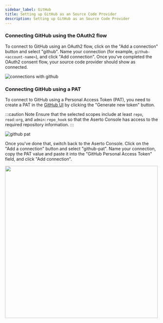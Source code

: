 ```yaml
---
sidebar_label: GitHub
title: Setting up GitHub as an Source Code Provider
description: Setting up GitHub as an Source Code Provider
---
```


### Connecting GitHub using the OAuth2 flow

To connect to GitHub using an OAuth2 flow, click on the "Add a connection" button and select "github". Name
your connection (for example, `github-<account-name>`), and click "Add connection". Once you've completed the
OAuth2 consent flow, your source code provider should show as connected.

![connections with github](/connections-with-github.png)

### Connecting GitHub using a PAT

To connect to GitHub using a Personal Access Token (PAT), you need to create a PAT in the
[GitHub UI](https://github.com/settings/tokens) by clicking the "Generate new token" button.

:::caution Note
Ensure that the selected scopes include at least `repo`, `read:org`, and `admin:repo_hook`
so that the Aserto Console has access to the required repository information.
:::

![github pat](/github-pat.png)

Once you've done that, switch back to the Aserto Console. Click on the "Add a connection" button and
select "github-pat". Name your connection, copy the PAT value and paste it into the
"GitHub Personal Access Token" field, and click "Add connection".

[<img src="/connect-github-pat.png" width="500px" />](/connect-github-pat.png)